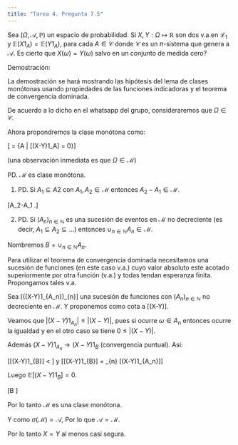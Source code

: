 ```yaml
---
title: "Tarea 4. Pregunta 7.5"
---
```


Sea $(\Omega,\mathscr{A},\mathbb{P})$ un espacio de probabilidad. Si $X,Y: \Omega \longmapsto \mathbb{R}$ son dos v.a.en $\mathscr{L}_1$ y $\mathbb{E}(X1_A) = \mathbb{E}(Y1_A)$, para cada $A \in \mathscr{C}$ donde $\mathscr{C}$ es un $\pi$-sistema que genera a $\mathscr{A}$.  Es cierto que $X(\omega) = Y(\omega)$ salvo en un conjunto de medida cero?

Demostración:

La demostración se hará mostrando las hipótesis del lema de clases monótonas usando propiedades de las funciones indicadoras y el teorema de convergencia dominada.


De acuerdo a lo dicho en el whatsapp del grupo, consideraremos que $\Omega \in \mathscr{C}$.


Ahora propondremos la clase monótona como:

\[\mathscr{M} = \{A \in \mathscr{A}| \mathbb{E}[(X-Y)1_A] = 0\}\]

(una observación inmediata es que $\Omega \in \mathscr{M}$)


PD. $\mathscr{M}$ es clase monótona.

  1) PD. Si $A_1 \subseteq A2$ con $A_1, A_2 \in \mathscr{M}$ entonces $A_2 - A_1 \in \mathscr{M}$.
  
\begin{align*}
\mathbb{E}[(X-Y)1_{A_2-A_1}] &=  \mathbb{E}[(X-Y)1_{A_2 \cap A_1^c}] \\\\
&=\mathbb{E}[(X-Y)1_{A_2}1_{A_1^c}] \\\\
&=\mathbb{E}[(X-Y)1_{A_2}(1-1_{A_1})] \\\\
&=\mathbb{E}[(X-Y)1_{A_2} - (X-Y)1_{A_1}]\\\\
&=\mathbb{E}[(X-Y)1_{A_2}] - \mathbb{E}[(X-Y)1_{A_1}]\\\\
&= 0 - 0\\\\
&= 0.
\end{align*}

\[\therefore A_2-A_1 \in \mathscr{M}.\]

  2) PD. Si $(A_n)_{n\in\mathbb{N}}$ es una sucesión de eventos en $\mathscr{M}$ no decreciente (es decir, $A_1 \subseteq A_2 \subseteq \dots$) entonces $\cup_{n\in\mathbb{N}} A_n \in \mathscr{M}$.
  
  Nombremos $B = \cup_{n\in\mathbb{N}} A_n$.
  
  Para utilizar el teorema de convergencia dominada necesitamos una sucesión de funciones (en este caso v.a.) cuyo valor absoluto este acotado superiormente por otra función (v.a.) y todas tendan esperanza finita. Propongamos tales v.a.
  
  Sea \[((X-Y)1_{A_n})_{n\in\mathbb{N}}\] una sucesión de funciones con $(A_n)_{n\in\mathbb{N}}$ no decreciente en $\mathscr{M}$. Y proponemos como cota a \[(X-Y)\].
  
  Veamos que $|(X-Y)1_{A_n}| \leq |(X-Y)|$, pues si ocurre $\omega \in A_n$ entonces ocurre la igualdad y en el otro caso se tiene $0 \leq |(X-Y)|$.
  
  Además $(X-Y)1_{A_n} \to (X-Y)1_{B}$ (convergencia puntual). Así:
  
  \[\mathbb{E}[(X-Y)1_{B}] < \infty\] y \[\mathbb{E}[(X-Y)1_{B}] = \lim_{n\to \infty}  \mathbb{E}[(X-Y)1_{A_n}]\]
  
  Luego $\mathbb{E}[(X-Y)1_{B}] = 0$.
  
  \[\therefore B \in \mathscr{M}\]

Por lo tanto $\mathscr{M}$ es una clase monótona.

Y como $\sigma(\mathscr{M}) = \mathscr{A}$, Por lo que $\mathscr{A} = \mathscr{M}$.

Por lo tanto $X = Y$ al menos casi segura.

